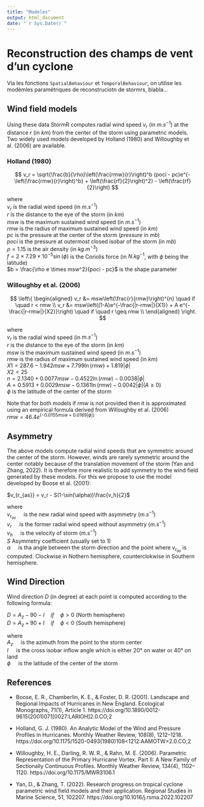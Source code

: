 ```yaml
---
title: "Modeles"
output: html_document
date: "`r Sys.Date()`"
---
```


# Reconstruction des champs de vent d'un cyclone
Via les fonctions `SpatialBehaviour` et `TemporalBehaviour`, on utilise les modèmles paramétriques de reconstruciotn de stormrs, blabla...

## Wind field models

Using these data StormR computes radial wind speed $v_r$ (in $m.s^{-1}$) at the distance $r$ (in $km$) from the center of the storm using parametric models. Two widely used models developed by Holland (1980) and Willoughby et al. (2006) are available.

### Holland (1980)

$$
v_r = \sqrt{\frac{b}{\rho}\left(\frac{rmw}{r}\right)^b (poci - pc)e^{-\left(\frac{rmw}{r}\right)^b} + \left(\frac{rf}{2}\right)^2} - \left(\frac{rf}{2}\right)
$$

where <br />
$v_r$ is the radial wind speed (in $m.s^{-1}$) <br />
$r$ is the distance to the eye of the storm (in $km$) <br />
$msw$ is the maximum sustained wind speed (in $m.s^{-1}$) <br />
$rmw$ is the radius of maximum sustained wind speed (in $km$) <br />
$pc$ is the pressure at the center of the storm ($pressure$ in $mb$) <br />
$poci$ is the pressure at outermost closed isobar of the storm (in $mb$) <br />
$\rho = 1.15$ is the air density (in $kg.m^{-3}$) <br />
$f = 2 \times 7.29 \times10^{-5} \sin(\phi)$ is the Coriolis force (in $N.kg^{-1}$, with $\phi$ being the latitude) <br />
$b = \frac{\rho e \times msw^2}{poci - pc}$ is the shape parameter <br />

### Willoughby et al. (2006)

$$
\left\{
\begin{aligned}
v_r &= msw\left(\frac{r}{rmw}\right)^{n} \quad if \quad r < rmw \\
v_r &= msw\left((1-A)e^{-\frac{|r-rmw|}{X1}} + A e^{-\frac{|r-rmw|}{X2}}\right) \quad if \quad r \geq rmw \\
\end{aligned}
\right.
$$

where <br />
$v_r$ is the radial wind speed (in $m.s^{-1}$) <br />
$r$ is the distance to the eye of the storm (in $km$) <br />
$msw$ is the maximum sustained wind speed (in $m.s^{-1}$) <br />
$rmw$ is the radius of maximum sustained wind speed (in $km$) <br />
$X1 = 287.6 - 1.942msw + 7.799\ln(rmw) + 1.819|\phi|$<br />
$X2 = 25$ <br />
$n = 2.1340 + 0.0077msw - 0.4522\ln(rmw) - 0.0038|\phi|$<br />
$A = 0.5913 + 0.0029msw - 0.1361\ln(rmw) - 0.0042|\phi| (A\ge0)$<br />
$\phi$ is the latitude of the center of the storm 

Note that for both models if $rmw$ is not provided then it is approximated using an empirical formula derived from Willoughby et al. (2006)<br />
$rmw = 46.4e^{(-0.0155msw + 0.0169|\phi|)}$

## Asymmetry

The above models compute radial wind speeds that are symmetric around the center of the storm. However, winds are rarely symmetric around the center notably because of the translation movement of the storm (Yan and Zhang, 2022). It is therefore more realistic to add symmetry to the wind field generated by these models. For this we propose to use the model developed by Boose et al. (2001): <br />

$v_{r_{as}} = v_r - S(1-\sin(\alpha))\frac{v_h}{2}$

where <br />
$v_{r_{as}} \quad$ is the new radial wind speed with asymmetry $(m.s^{-1})$ <br />
$v_r \quad$ is the former radial wind speed without asymmetry $(m.s^{-1})$ <br />
$v_h \quad$ is the velocity of storm $(m.s^{-1})$ <br />
$S$ Asymmetry coefficient (usually set to 1) <br />
$\alpha \quad$ is tha angle between the storm direction and the point where $v_{r_{as}}$ is computed.
Clockwise in Nothern hemisphere, counterclokwise in Southern hemisphere. <br />

## Wind Direction
Wind direction $D$ (in degree) at each point is computed according to the following formula: <br />

$D = A_z - 90 - I \quad if \quad \phi > 0$ (North hemisphere)<br/>
$D = A_z + 90 + I \quad if \quad \phi < 0$ (South hemisphere)<br/>

where <br />
$A_z\quad$ is the azimuth from the point to the storm center <br/>
$I\quad$ is the cross isobar inflow angle which is either 20° on water or 40° on land <br/>
$\phi\quad$ is the latitude of the center of the storm 


## References
* Boose, E. R., Chamberlin, K. E., & Foster, D. R. (2001). Landscape and Regional Impacts of Hurricanes in New England. Ecological Monographs, 71(1), Article 1. https://doi.org/10.1890/0012-9615(2001)071[0027:LARIOH]2.0.CO;2
 
 * Holland, G. J. (1980). An Analytic Model of the Wind and Pressure Profiles in Hurricanes. Monthly Weather Review, 108(8), 1212–1218. https://doi.org/10.1175/1520-0493(1980)108<1212:AAMOTW>2.0.CO;2
 
* Willoughby, H. E., Darling, R. W. R., & Rahn, M. E. (2006). Parametric Representation of the Primary Hurricane Vortex. Part II: A New Family of Sectionally Continuous Profiles. Monthly Weather Review, 134(4), 1102–1120. https://doi.org/10.1175/MWR3106.1

* Yan, D., & Zhang, T. (2022). Research progress on tropical cyclone parametric wind field models and their application. Regional Studies in Marine Science, 51, 102207. https://doi.org/10.1016/j.rsma.2022.102207
